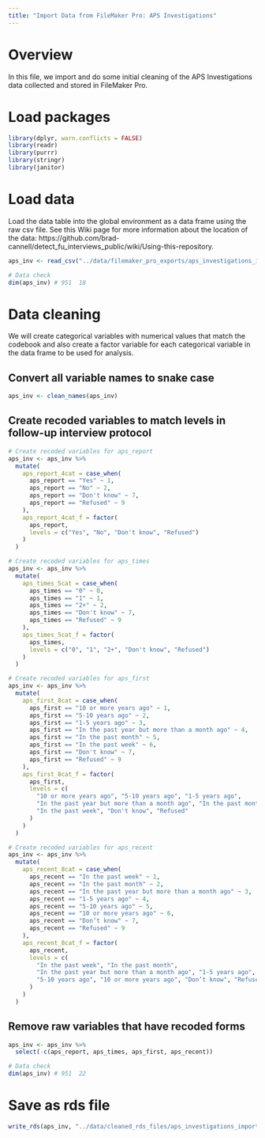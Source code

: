 ```yaml
---
title: "Import Data from FileMaker Pro: APS Investigations"
---
```


# Overview

In this file, we import and do some initial cleaning of the APS Investigations data collected and stored in FileMaker Pro.


# Load packages

```r
library(dplyr, warn.conflicts = FALSE)
library(readr)
library(purrr)
library(stringr)
library(janitor)
```


# Load data

Load the data table into the global environment as a data frame using the raw csv file. See this Wiki page for more information about the location of the data: https://github.com/brad-cannell/detect_fu_interviews_public/wiki/Using-this-repository. 

```r
aps_inv <- read_csv("../data/filemaker_pro_exports/aps_investigations_import.csv")
```

```r
# Data check
dim(aps_inv) # 951  18
```
# Data cleaning

We will create categorical variables with numerical values that match the codebook and also create a factor variable for each categorical variable in the data frame to be used for analysis.

## Convert all variable names to snake case

```r
aps_inv <- clean_names(aps_inv)
```

## Create recoded variables to match levels in follow-up interview protocol

```r
# Create recoded variables for aps_report
aps_inv <- aps_inv %>%
  mutate(
    aps_report_4cat = case_when(
      aps_report == "Yes" ~ 1,
      aps_report == "No" ~ 2,
      aps_report == "Don't know" ~ 7,
      aps_report == "Refused" ~ 9
    ),
    aps_report_4cat_f = factor(
      aps_report,
      levels = c("Yes", "No", "Don't know", "Refused")
    )
  )
```

```r
# Create recoded variables for aps_times
aps_inv <- aps_inv %>%
  mutate(
    aps_times_5cat = case_when(
      aps_times == "0" ~ 0,
      aps_times == "1" ~ 1,
      aps_times == "2+" ~ 2,
      aps_times == "Don't know" ~ 7,
      aps_times == "Refused" ~ 9
    ),
    aps_times_5cat_f = factor(
      aps_times,
      levels = c("0", "1", "2+", "Don't know", "Refused")
    )
  )
```

```r
# Create recoded variables for aps_first
aps_inv <- aps_inv %>%
  mutate(
    aps_first_8cat = case_when(
      aps_first == "10 or more years ago" ~ 1,
      aps_first == "5-10 years ago" ~ 2,
      aps_first == "1-5 years ago" ~ 3,
      aps_first == "In the past year but more than a month ago" ~ 4,
      aps_first == "In the past month" ~ 5,
      aps_first == "In the past week" ~ 6,
      aps_first == "Don't know" ~ 7,
      aps_first == "Refused" ~ 9
    ),
    aps_first_8cat_f = factor(
      aps_first,
      levels = c(
        "10 or more years ago", "5-10 years ago", "1-5 years ago",
        "In the past year but more than a month ago", "In the past month",
        "In the past week", "Don't know", "Refused"
      )
    )
  )
```

```r
# Create recoded variables for aps_recent
aps_inv <- aps_inv %>%
  mutate(
    aps_recent_8cat = case_when(
      aps_recent == "In the past week" ~ 1,
      aps_recent == "In the past month" ~ 2,
      aps_recent == "In the past year but more than a month ago" ~ 3,
      aps_recent == "1-5 years ago" ~ 4,
      aps_recent == "5-10 years ago" ~ 5,
      aps_recent == "10 or more years ago" ~ 6,
      aps_recent == "Don’t know" ~ 7,
      aps_recent == "Refused" ~ 9
    ),
    aps_recent_8cat_f = factor(
      aps_recent,
      levels = c(
        "In the past week", "In the past month",
        "In the past year but more than a month ago", "1-5 years ago",
        "5-10 years ago", "10 or more years ago", "Don’t know", "Refused"
      )
    )
  )
```

## Remove raw variables that have recoded forms

```r
aps_inv <- aps_inv %>%
  select(-c(aps_report, aps_times, aps_first, aps_recent))
```

```r
# Data check
dim(aps_inv) # 951  22
```

# Save as rds file

```r
write_rds(aps_inv, "../data/cleaned_rds_files/aps_investigations_import.rds")
```
